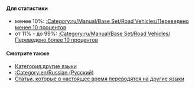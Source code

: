 {{en/Bilingual box| Ru
| ''Данная страница содержит список '''статей, которые в настоящее время переводятся на русский язык'''.<br/>Статьи с шаблоном {{en/S|Перевод/Ru}} автоматически добавляются сюда.
| ''This page provides an index for a wide range of '''articles are being translated into Russian''' in OpenTTD Wiki.<br/>Articles with {{en/S|Перевод/Ru}} template automatically go here.''}}

====Для статистики====
*менее 10%: [[:Category:ru/Manual/Base Set/Road Vehicles/Переведено менее 10 процентов]]
*от 11% - до 99%: [[:Category:ru/Manual/Base Set/Road Vehicles/Переведено более 10 процентов]]

====Смотрите также====
*[[:Category:en/Other languages|Категория:другие языки]]
*[[:Category:en/Russian (Русский)]]
*[[en/Articles are being translated into other languages|Статьи, которые в настоящее время переводятся на другие языки]]